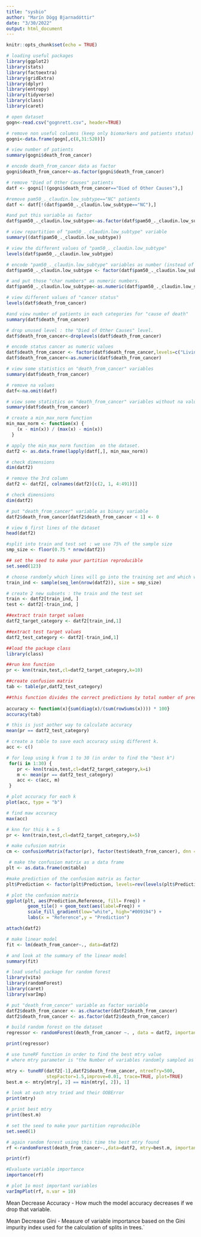 ```yaml
---
title: "sysbio"
author: "Marín Dögg Bjarnadóttir"
date: "3/30/2022"
output: html_document
---
```


```r
knitr::opts_chunk$set(echo = TRUE)
```

```r
# loading useful packages
library(ggplot2)
library(stats)
library(factoextra)
library(gridExtra)
library(dplyr)
library(entropy)
library(tidyverse)
library(class)
library(caret)
```



```r
# open dataset
gogn<-read.csv("gognrett.csv", header=TRUE)
```


```r
# remove non useful columns (keep only biomarkers and patients status)
gogni<-data.frame(gogn[,c(8,31:520)])
```

```r
# view number of patients 
summary(gogni$death_from_cancer)
```


```r
# encode death_from_cancer data as factor 
gogni$death_from_cancer<-as.factor(gogni$death_from_cancer)
```



```r
# remove "Died of Other Causes" patients 
datf <- gogni[!(gogni$death_from_cancer=="Died of Other Causes"),]
```

```r
#remove pam50_._claudin.low_subtype=="NC" patients 
datf <- datf[!(datf$pam50_._claudin.low_subtype=="NC"),]

#and put this variable as factor
datf$pam50_._claudin.low_subtype<-as.factor(datf$pam50_._claudin.low_subtype)

# view repartition of "pam50_._claudin.low_subtype" variable
summary((datf$pam50_._claudin.low_subtype))
```
```r
# view the different values of "pam50_._claudin.low_subtype" 
levels(datf$pam50_._claudin.low_subtype)
```


```r
# encode "pam50_._claudin.low_subtype" variables as number (instead of characters)
datf$pam50_._claudin.low_subtype <- factor(datf$pam50_._claudin.low_subtype,levels=c("Basal","claudin-low","Her2","LumA","LumB","Normal"),labels = c(0,1,2,3,4,5))

# and put those "char numbers" as numeric numbers.
datf$pam50_._claudin.low_subtype<-as.numeric(datf$pam50_._claudin.low_subtype)
```


```r
# view different values of "cancer status"
levels(datf$death_from_cancer)
```

```r
#and view number of patients in each categories for "cause of death"
summary(datf$death_from_cancer)
```

```r
# drop unused level : the "Died of Other Causes" level.
datf$death_from_cancer<-droplevels(datf$death_from_cancer)
```


```r
# encode status cancer as numeric values
datf$death_from_cancer <- factor(datf$death_from_cancer,levels=c("Living","Died of Disease"),labels = c(0,1))
datf$death_from_cancer<-as.numeric(datf$death_from_cancer)

# view some statistics on "death_from_cancer" variables
summary(datf$death_from_cancer)

# remove na values
datf<-na.omit(datf)

# view some statistics on "death_from_cancer" variables without na values
summary(datf$death_from_cancer)
```



```r
# create a min_max_norm function 
min_max_norm <- function(x) {
    (x - min(x)) / (max(x) - min(x))
  }
```



```r
# apply the min_max_norm function  on the dataset.
datf2 <- as.data.frame(lapply(datf[,], min_max_norm))
```

```r
# check dimensions 
dim(datf2)
```


```r
# remove the 3rd column
datf2 <- datf2[, colnames(datf2)[c(2, 1, 4:491)]]
```


```r
# check dimensions
dim(datf2)
```

```r
# put "death_from_cancer" variable as binary variable
datf2$death_from_cancer[datf2$death_from_cancer < 1] <- 0

# view 6 first lines of the dataset
head(datf2)
```


```r
#split into train and test set : we use 75% of the sample size
smp_size <- floor(0.75 * nrow(datf2))

## set the seed to make your partition reproducible
set.seed(123)

# choose randomly which lines will go into the training set and which will go into the test set.
train_ind <- sample(seq_len(nrow(datf2)), size = smp_size)

# create 2 new subsets : the train and the test set
train <- datf2[train_ind, ]
test <- datf2[-train_ind, ]
```


```r

##extract train target values
datf2_target_category <- datf2[train_ind,1] 

##extract test target values
datf2_test_category <- datf2[-train_ind,1]

```


```r

##load the package class
library(class) 

##run knn function
pr <- knn(train,test,cl=datf2_target_category,k=10)

##create confusion matrix
tab <- table(pr,datf2_test_category)

##this function divides the correct predictions by total number of predictions that tell us how accurate teh model is.
 
accuracy <- function(x){sum(diag(x)/(sum(rowSums(x)))) * 100}
accuracy(tab)

# this is just aother way to calculate accuracy
mean(pr == datf2_test_category)
```


```r

# create a table to save each accuracy using different k.
acc <- c()

# for loop using k from 1 to 30 (in order to find the "best k")
 for(i in 1:30) {
    pr <- knn(train,test,cl=datf2_target_category,k=i)
    m <- mean(pr == datf2_test_category)
    acc <- c(acc, m)
 }

# plot accuracy for each k
plot(acc, type = "b")
```


```r

# find maw accuracy
max(acc)

# knn for this k = 5
pr <- knn(train,test,cl=datf2_target_category,k=5)
```


```r

# make cufusion matrix
cm <- confusionMatrix(factor(pr), factor(test$death_from_cancer), dnn = c("Prediction", "Reference"))

 # make the confusion matrix as a data frame
plt <- as.data.frame(cm$table)

#make prediction of the confusion matrix as factor
plt$Prediction <- factor(plt$Prediction, levels=rev(levels(plt$Prediction)))
```


```r
# plot the confusion matrix
ggplot(plt, aes(Prediction,Reference, fill= Freq)) +
        geom_tile() + geom_text(aes(label=Freq)) +
        scale_fill_gradient(low="white", high="#009194") +
        labs(x = "Reference",y = "Prediction")

attach(datf2)

# make linear model
fit <- lm(death_from_cancer~., data=datf2)

# and look at the summary of the linear model
summary(fit)
```


```r
# load useful package for random forest
library(vita)
library(randomForest)
library(caret)
library(varImp)
```


```r
# put "death_from_cancer" variable as factor variable
datf2$death_from_cancer <- as.character(datf2$death_from_cancer)
datf2$death_from_cancer <- as.factor(datf2$death_from_cancer)
```


```r

# build random forest on the dataset
regressor <- randomForest(death_from_cancer ~. , data = datf2, importance=TRUE) # fit the random forest with default parameter

print(regressor)
```


```r

# use tuneRF function in order to find the best mtry value 
# where mtry parameter is "the Number of variables randomly sampled as candidates at each split"

mtry <- tuneRF(datf2[-1],datf2$death_from_cancer, ntreeTry=500,
               stepFactor=1.5,improve=0.01, trace=TRUE, plot=TRUE)
best.m <- mtry[mtry[, 2] == min(mtry[, 2]), 1]

# look at each mtry tried and their OOBError
print(mtry)

# print best mtry
print(best.m)

# set the seed to make your partition reproducible
set.seed(1)
```


```r

# again random forest using this time the best mtry found
rf <-randomForest(death_from_cancer~.,data=datf2, mtry=best.m, importance=TRUE,ntree=500)

print(rf)
```


```r

#Evaluate variable importance
importance(rf)

# plot 1o most important variables
varImpPlot(rf, n.var = 10)

```

Mean Decrease Accuracy - How much the model accuracy decreases if we drop that variable.

Mean Decrease Gini - Measure of variable importance based on the Gini impurity index used for the calculation of splits in trees.`
















